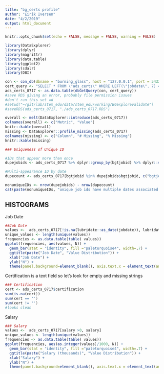 ```yaml
---
title: "bg_certs profile"
author: "Eirik Iversen"
date: "4/2/2019"
output: html_document
---
```


```r
knitr::opts_chunk$set(echo = FALSE, message = FALSE, warning = FALSE)
```


```r
library(DataExplorer)
library(dplyr)
library(magrittr)
library(data.table)
library(ggplot2)
library(sdalr)
library(DBI)
```


```r
con <- con_db(dbname = "burning_glass", host = "127.0.0.1", port = 5433, user = "eiriki", pass = "eiriki")
cert_query <- "SELECT * FROM \"ads_certs\" WHERE LEFT(\"jobdate\", 7) = \'2017-07\'"
ads_certs_0717 <- as.data.table(dbGetQuery(con, cert_query))
#save RDS giving an error, probably file permission issues
#don't run this set wd
#setwd("~/git/lab/stem_edu/data/stem_edu/working/BGexplorevalidate")
#saveRDS(ads_certs_0717, "./ads_certs_0717.RDS")
```

```r
overall <- melt(DataExplorer::introduce(ads_certs_0717))
colnames(overall) <- c("Metric", "Value")
knitr::kable(overall)
missing <- DataExplorer::profile_missing(ads_certs_0717)
colnames(missing) <- c("Column", "# Missing", "% Missing")
knitr::kable(missing)
```

```r
### Uniqueness of Unique ID

#IDs that appear more than once
dupejobids <- ads_certs_0717 %>% dplyr::group_by(bgtjobid) %>% dplyr::summarise(count = dplyr::n()) %>% dplyr::filter(count > 1)

#Multi-appearance ID by date
dupecount <- ads_certs_0717[bgtjobid %in% dupejobids$bgtjobid, c("bgtjobid", "jobdate")] %>% group_by(bgtjobid, jobdate) %>% summarise(count = n())

nonuniqueIDs <- nrow(dupejobids) - nrow(dupecount)
cat(paste(nonuniqueIDs, "unique job ids have multiple dates associated with them.") )
```

## HISTOGRAMS

Job Date
```r
##Job Date
values <-  ads_certs_0717[!is.na(lubridate::as_date(jobdate)), lubridate::as_date(jobdate)]
unique_values <- length(unique(values))
frequencies <- as.data.table(table( values))
ggplot(frequencies, aes(values, N)) +
  geom_bar(stat = "identity", fill ="paleturquoise4", width=.7) +
  ggtitle(paste("Job Date", "Value Distribution")) +
  xlab("Job Date") +
  ylab("N") +
  theme(panel.background=element_blank(), axis.text.x = element_text(angle = 90, hjust = 1))
```

Certification is a text field so let's look for empty and missing strings
```r
### Certification 
cert <- ads_certs_0717$certification
sum(is.na(cert))
sum(cert == '')
sum(cert != '')
#looks clean
```

Salary
```r
### Salary
values <-  ads_certs_0717[salary >0, salary]
unique_values <- length(unique(values))
frequencies <- as.data.table(table( values))
ggplot(frequencies, aes(as.integer(values)/1000, N)) +
  geom_bar(stat = "identity", fill ="paleturquoise4", width=.7) +
  ggtitle(paste("Salary (thousands)", "Value Distribution")) +
  xlab("Salary") +
  ylab("N") +
  theme(panel.background=element_blank(), axis.text.x = element_text(angle = 90, hjust = 1))
```

